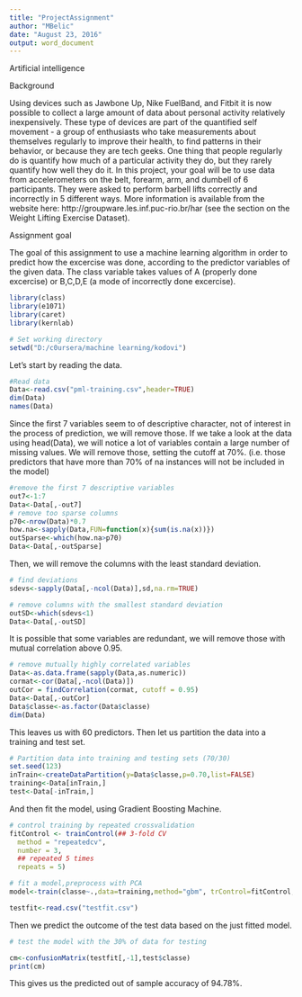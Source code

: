 ---
title: "ProjectAssignment"
author: "MBelic"
date: "August 23, 2016"
output: word_document
---

Artificial intelligence


Background

Using devices such as Jawbone Up, Nike FuelBand, and Fitbit it is now possible to collect a large amount of data about personal activity relatively inexpensively. These type of devices are part of the quantified self movement - a group of enthusiasts who take measurements about themselves regularly to improve their health, to find patterns in their behavior, or because they are tech geeks. One thing that people regularly do is quantify how much of a particular activity they do, but they rarely quantify how well they do it. In this project, your goal will be to use data from accelerometers on the belt, forearm, arm, and dumbell of 6 participants. They were asked to perform barbell lifts correctly and incorrectly in 5 different ways. More information is available from the website here: http://groupware.les.inf.puc-rio.br/har (see the section on the Weight Lifting Exercise Dataset). 

Assignment goal

The goal of this assignment to use a machine learning algorithm in order to predict how the excercise was done, according to the predictor variables of the given data. The class variable takes values of A (properly done excercise) or B,C,D,E (a mode of incorrectly done excercise). 

```{r,echo=F,warning=F,message=F}
library(class)
library(e1071)
library(caret)
library(kernlab)

# Set working directory
setwd("D:/c0ursera/machine learning/kodovi")
```

Let's start by reading the data.

```{r,warning=F,message=F}
#Read data
Data<-read.csv("pml-training.csv",header=TRUE)
dim(Data)
names(Data)
```

Since the first 7 variables seem to of descriptive character, not of interest in the process of prediction, we will remove those.
If we take a look at the data using head(Data), we will notice a lot of variables contain a large number of missing values. We will remove those, setting the cutoff at 70%. (i.e. those predictors that have more than 70% of na instances will not be included in the model)

```{r,warning=F,message=F}
#remove the first 7 descriptive variables
out7<-1:7
Data<-Data[,-out7]
# remove too sparse columns 
p70<-nrow(Data)*0.7
how.na<-sapply(Data,FUN=function(x){sum(is.na(x))})
outSparse<-which(how.na>p70)
Data<-Data[,-outSparse]
```

Then, we will remove the columns with the least standard deviation.

```{r}
# find deviations
sdevs<-sapply(Data[,-ncol(Data)],sd,na.rm=TRUE)

# remove columns with the smallest standard deviation
outSD<-which(sdevs<1)
Data<-Data[,-outSD]
```

It is possible that some variables are redundant, we will remove those with mutual correlation above 0.95.

```{r,warning=F,message=F}
# remove mutually highly correlated variables
Data<-as.data.frame(sapply(Data,as.numeric))
cormat<-cor(Data[,-ncol(Data)])
outCor = findCorrelation(cormat, cutoff = 0.95)
Data<-Data[,-outCor]
Data$classe<-as.factor(Data$classe)
dim(Data)
```

This leaves us with 60 predictors.
Then let us partition the data into a training and test set.

```{r,warning=F,message=F}
# Partition data into training and testing sets (70/30)
set.seed(123)
inTrain<-createDataPartition(y=Data$classe,p=0.70,list=FALSE)
training<-Data[inTrain,]
test<-Data[-inTrain,]
```

And then fit the model, using Gradient Boosting Machine.

```{r,warning=F,message=F,eval=F}
# control training by repeated crossvalidation
fitControl <- trainControl(## 3-fold CV
  method = "repeatedcv",
  number = 3,
  ## repeated 5 times
  repeats = 5)

# fit a model,preprocess with PCA
model<-train(classe~.,data=training,method="gbm", trControl=fitControl,verbose=F)

```

```{r,echo=F}
testfit<-read.csv("testfit.csv")
```
Then we predict the outcome of the test data based on the just fitted model.

```{r,warning=F,message=F}
# test the model with the 30% of data for testing

cm<-confusionMatrix(testfit[,-1],test$classe)
print(cm)
```



This gives us the predicted out of sample accuracy of 94.78%. 


